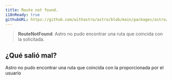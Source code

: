 ```yaml
---
title: Route not found.
i18nReady: true
githubURL: https://github.com/withastro/astro/blob/main/packages/astro/src/core/errors/errors-data.ts
---
```



> **RouteNotFound**: Astro no pudo encontrar una ruta que coincida con la solicitada.

## ¿Qué salió mal?
Astro no pudo encontrar una ruta que coincida con la proporcionada por el usuario

